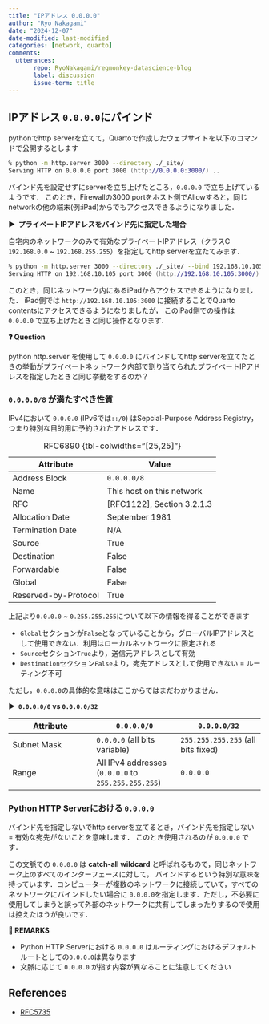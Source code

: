```yaml
---
title: "IPアドレス 0.0.0.0"
author: "Ryo Nakagami"
date: "2024-12-07"
date-modified: last-modified
categories: [network, quarto]
comments:
  utterances:
       repo: RyoNakagami/regmonkey-datascience-blog
       label: discussion
       issue-term: title
---
```


## IPアドレス `0.0.0.0`にバインド

pythonでhttp serverを立てて，Quartoで作成したウェブサイトを以下のコマンドで公開するとします

```.zsh
% python -m http.server 3000 --directory ./_site/
Serving HTTP on 0.0.0.0 port 3000 (http://0.0.0.0:3000/) ..
```

バインド先を設定せずにserverを立ち上げたところ，`0.0.0.0` で立ち上げているようです．
このとき，Firewallの3000 portをホスト側でAllowすると，同じnetworkの他の端末(例:iPad)からでもアクセスできるようになりました．

<strong > &#9654;&nbsp; プライベートIPアドレスをバインド先に指定した場合 </strong>

自宅内のネットワークのみで有効なプライベートIPアドレス（クラスC `192.168.0.0` ~ `192.168.255.255`）を指定してhttp serverを立たてみます．

```.zsh
% python -m http.server 3000 --directory ./_site/ --bind 192.168.10.105
Serving HTTP on 192.168.10.105 port 3000 (http://192.168.10.105:3000/) ...
```

このとき，同じネットワーク内にあるiPadからアクセスできるようになりました．
iPad側では `http://192.168.10.105:3000` に接続することでQuarto contentsにアクセスできるようになりましたが，
このiPad側での操作は `0.0.0.0` で立ち上げたときと同じ操作となります．

<div class="blog-custom-border">
<strong >❓ Question</strong> <br>

python http.server を使用して `0.0.0.0` にバインドしてhttp serverを立てたときの挙動がプライベートネットワーク内部で割り当てられたプライベートIPアドレスを指定したときと同じ挙動をするのか？

</div>


### `0.0.0.0/8` が満たすべき性質

IPv4において `0.0.0.0` (IPv6では`::/0`) はSepcial-Purpose Address Registry，つまり特別な目的用に予約されたアドレスです．


|Attribute            | Value                      |
|---------------------|----------------------------|
| Address Block        | `0.0.0.0/8`               |
| Name                 | This host on this network |
| RFC                  | [RFC1122], Section 3.2.1.3 |
| Allocation Date      | September 1981             |
| Termination Date     | N/A                        |
| Source               | True                       |
| Destination          | False                      |
| Forwardable          | False                      |
| Global               | False                      |
| Reserved-by-Protocol | True                       |

: RFC6890 {tbl-colwidths="[25,25]"}

上記より`0.0.0.0` ~ `0.255.255.255`について以下の情報を得ることができます

- `Global`セクションが`False`となっていることから，グローバルIPアドレスとして使用できない．利用はローカルネットワークに限定される
- `Source`セクション`True`より，送信元アドレスとして有効
- `Destination`セクション`False`より，宛先アドレスとして使用できない = ルーティング不可

ただし，`0.0.0.0`の具体的な意味はここからではまだわかりません．

<strong > &#9654;&nbsp; `0.0.0.0/0` vs `0.0.0.0/32` </strong>

|Attribute|	`0.0.0.0/0` |	`0.0.0.0/32`|
|---|---|---|
|Subnet Mask|	`0.0.0.0` (all bits variable)|`255.255.255.255` (all bits fixed)|
|Range|	All IPv4 addresses (`0.0.0.0` to `255.255.255.255`)	| `0.0.0.0`|

### Python HTTP Serverにおける `0.0.0.0`

バインド先を指定しないでhttp serverを立てるとき，バインド先を指定しない = 有効な宛先がないことを意味します．
このとき使用されるのが `0.0.0.0` です．

この文脈での `0.0.0.0` は **catch-all wildcard** と呼ばれるもので，同じネットワーク上のすべてのインターフェースに対して，
バインドするという特別な意味を持っています．コンピューターが複数のネットワークに接続していて，すべてのネットワークにバインドしたい場合に
`0.0.0.0`を指定します．ただし，不必要に使用してしまうと誤って外部のネットワークに共有してしまったりするので使用は控えたほうが良いです．

<div class="blog-custom-border">
<strong >📘 REMARKS</strong> <br>

- Python HTTP Serverにおける `0.0.0.0` はルーティングにおけるデフォルトルートとしての`0.0.0.0`は異なります
- 文脈に応じて `0.0.0.0` が指す内容が異なることに注意してください

</div>



References
----------
- [RFC5735](https://datatracker.ietf.org/doc/html/rfc5735#section-3)